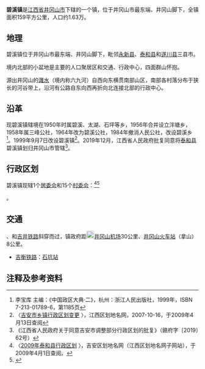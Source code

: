 {{中国乡级行政区|36/08/81/107/000
| 行政区全称 = 碧溪镇
| 景观照片文件名 = 201906 Bixi Town, Taihe.jpg
| 景观照片描述 =
| 汉语拼音 = 
| 上级行政区 = [[江西省|江西省]][[井冈山市|井冈山市]]
| 行政区类别 = [[镇|镇]]
| 行政区划代码 = 360881107
| 地理坐标 = {{coord|26.7846|N|114.3834|E|display=inline,title|scale:30000_region:CN}}
| 总面积 = 159平方公里
| 户籍人口 =
| 户籍人口年份 =
| 常住人口 = 15721人<ref>第五次人口普查数，据中国统计出版社《[http://www.stats.gov.cn/tjshujia/dzcbw/t20050302_402232604.htm 中国乡、镇、街道人口资料] {{webarchive|url=https://web.archive.org/web/20081202052516/http://www.stats.gov.cn/tjshujia/dzcbw/t20050302_402232604.htm |date=2008-12-02 }}》光盘</ref>
| 常住人口年份 = 2000年
| 人口密度 =
| 领导人职务1 =
| 领导人姓名1 =
| 领导人职务2 =
| 领导人姓名2 =
| 行政区划 = 1[[居委会|居委会]]、15[[村委会|村委会]]
| 官方网站 =
| 政府驻地 =
| 邮政编码 =
| 毗邻行政区 = [[桥头镇_(泰和县)|桥头镇]]，[[永新县|永新县]][[坳南乡|坳南乡]]、[[曲白乡|曲白乡]]，[[井冈山市|井冈山市]][[拿山乡|拿山乡]]，[[遂川县|遂川县]][[新江乡|新江乡]]
| 位置图文件名 =
| 位置图描述 =
}}
'''碧溪镇'''是[[江西省|江西省]][[井冈山市|井冈山市]]下辖的一个镇，位于井冈山市最东端、井冈山脚下，全镇面积159平方公里，人口约1.63万。

== 地理 ==
碧溪镇位于井冈山市最东端、井冈山脚下，毗邻[[永新县|永新县]]、[[泰和县|泰和县]]和[[遂川县|遂川县]]三县市。

境内北部的小盆地是主要的人口聚居区和交通、行政中心，四面群山怀抱。

源出井冈山的[[灉水|灉水]]（境内称六九河）自西向东横贯南部山区，南部各村落分布于狭长的河谷带上，沿河有公路自东向西再折向北连接北部的行政中心。

==沿革==
现碧溪镇辖境在1950年时属碧溪、太湖、石坪等乡，1956年合并设立泮塘乡，1958年属三峰公社，1964年改为碧溪公社，1984年撤消人民公社，改设碧溪乡<ref>李宝库 主编：《中国政区大典·二》，杭州：浙江人民出版社，1999年，ISBN 7-213-01789-6，第1185页</ref>。1999年9月7日改设碧溪镇<ref name="jaxz">〈[http://www.jxqhdm.com/NEWS/newshow.aspx?ID=2200 吉安市乡镇行政区划变更] {{Wayback|url=http://www.jxqhdm.com/NEWS/newshow.aspx?ID=2200 |date=20201025012946 }}〉，江西区划地名网，2007-10-16，于2009年4月13日查阅</ref>。2019年12月，江西省人民政府批复同意将[[泰和县|泰和县]]碧溪镇划归井冈山市管辖<ref>《江西省人民政府关于同意吉安市调整部分行政区划的批复》（赣府字〔2019〕62号）</ref>。

==行政区划==
碧溪镇现辖1个[[居委会|居委会]]和15个[[村委会|村委会]]：<ref>〈[http://www.jxqhdm.com/index-ja.aspx 2009年泰和县行政区划] {{webarchive|url=https://web.archive.org/web/20091025153207/http://www.jxqhdm.com/index-ja.aspx |date=2009-10-25 }}〉，吉安区划地名网（江西区划地名网子网站），于2009年4月1日查阅。</ref><ref>{{PRC admin/ref sgc|36/08/81/107/000}}</ref>

{{PRC admin/children|36/08/81/107/000}}。

== 交通 ==
{{China Expwy Name|S50|P=Jiangxi|[[泰井高速公路|泰井高速公路]]}}、{{中国国道名|319}}和{{rint|cn|rail}}[[吉井铁路|吉井铁路]]斜穿而过，镇政府距[[File:Airport_Sign.svg|20px]][[井冈山机场|井冈山机场]]30公里、[[井冈山火车站|井冈山火车站]]（拿山）8公里。
* {{rint|cn|rail}}[[吉衡铁路|吉衡铁路]]：[[石坑站|石坑站]]

==注释及参考资料==
{{reflist}}

{{PRC admin/navcat|36/08/81/107/000}}
{{吉安市行政区划}}